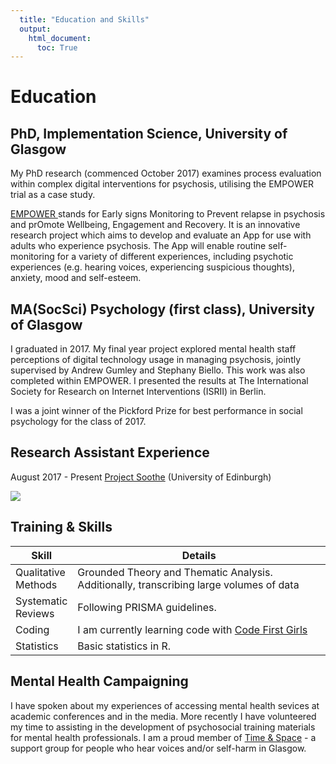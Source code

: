 ```yaml
---
  title: "Education and Skills"
  output:
    html_document:
      toc: True
---
```


<div id="bum">

# Education

## PhD, Implementation Science, University of Glasgow

My PhD research (commenced October 2017) examines process evaluation within complex digital interventions for psychosis, utilising the EMPOWER trial as a case study.

<a href="https://empowerstudy.net/"> EMPOWER </a> stands for Early signs Monitoring to Prevent relapse in psychosis and prOmote Wellbeing, Engagement and Recovery. It is an innovative research project which aims to develop and evaluate an App for use with adults who experience psychosis. The App will enable routine self-monitoring for a variety of different experiences, including psychotic experiences (e.g. hearing voices, experiencing suspicious thoughts), anxiety, mood and self-esteem.

## MA(SocSci) Psychology (first class), University of Glasgow


I graduated in 2017. My final year project explored mental health staff perceptions of digital technology usage in managing psychosis, jointly supervised by Andrew Gumley and Stephany Biello. This work was also completed within EMPOWER. I presented the results at The International Society for Research on Internet Interventions (ISRII) in Berlin.

I was a joint winner of the Pickford Prize for best performance in social psychology for the class of 2017.

## Research Assistant Experience 

August 2017 - Present [Project Soothe](http://www.projectsoothe.com/) (University of Edinburgh)

<img id="one" src="images/steph_soothe.jpg"/>

## Training & Skills


| Skill               | Details                                                                                                           |
|---------------------|-------------------------------------------------------------------------------------------------------------------|
| Qualitative Methods | Grounded Theory and Thematic Analysis. Additionally, transcribing large volumes of data |
| Systematic Reviews  | Following PRISMA guidelines.                                                                                      |
| Coding              | I am currently learning code with [Code First Girls](http://www.codefirstgirls.co.uk)                             |
| Statistics          | Basic statistics in R.                                                                                            |


## Mental Health Campaigning

I have spoken about my experiences of accessing mental health sevices at academic conferences and in the media. More recently I have volunteered my time to assisting in the development of psychosocial training materials for mental health professionals. I am a proud member of [Time & Space](http://timeandspace.moonfruit.com) - a support group for people who hear voices and/or self-harm in Glasgow.

</div>